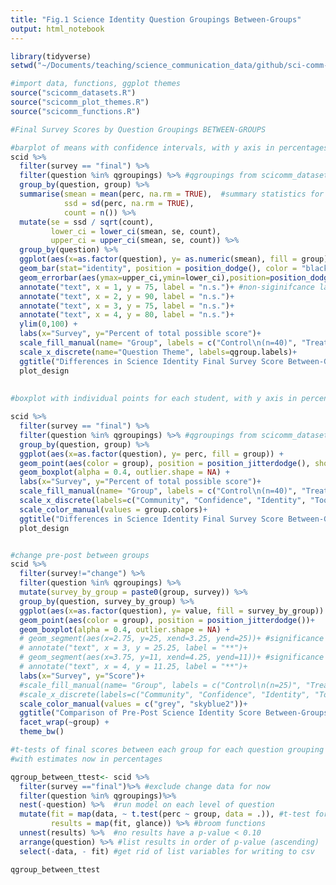 ```yaml
---
title: "Fig.1 Science Identity Question Groupings Between-Groups"
output: html_notebook
---
```

```r
library(tidyverse)
setwd("~/Documents/teaching/science_communication_data/github/sci-comm-data-analysis/") #set working directory

#import data, functions, ggplot themes
source("scicomm_datasets.R")
source("scicomm_plot_themes.R")
source("scicomm_functions.R") 
```
```r
#Final Survey Scores by Question Groupings BETWEEN-GROUPS 

#barplot of means with confidence intervals, with y axis in percentages 
scid %>%
  filter(survey == "final") %>%
  filter(question %in% qgroupings) %>% #qgroupings from scicomm_datasets.R 
  group_by(question, group) %>% 
  summarise(smean = mean(perc, na.rm = TRUE),  #summary statistics for each Q
            ssd = sd(perc, na.rm = TRUE),
            count = n()) %>%
  mutate(se = ssd / sqrt(count),
         lower_ci = lower_ci(smean, se, count),
         upper_ci = upper_ci(smean, se, count)) %>%
  group_by(question) %>%
  ggplot(aes(x=as.factor(question), y= as.numeric(smean), fill = group)) + 
  geom_bar(stat="identity", position = position_dodge(), color = "black")+ 
  geom_errorbar(aes(ymax=upper_ci,ymin=lower_ci),position=position_dodge(0.9), width=0.7)+
  annotate("text", x = 1, y = 75, label = "n.s.")+ #non-siginifcance labels 
  annotate("text", x = 2, y = 90, label = "n.s.")+
  annotate("text", x = 3, y = 75, label = "n.s.")+
  annotate("text", x = 4, y = 80, label = "n.s.")+
  ylim(0,100) + 
  labs(x="Survey", y="Percent of total possible score")+
  scale_fill_manual(name= "Group", labels = c("Control\n(n=40)", "Treatment\n(n=37)"), values = group.colors)+ 
  scale_x_discrete(name="Question Theme", labels=qgroup.labels)+
  ggtitle("Differences in Science Identity Final Survey Score Between-Groups")+
  plot_design
    
  
#boxplot with individual points for each student, with y axis in percentages 

scid %>%
  filter(survey == "final") %>%
  filter(question %in% qgroupings) %>% #qgroupings from scicomm_datasets.R 
  group_by(question, group) %>%
  ggplot(aes(x=as.factor(question), y= perc, fill = group)) + 
  geom_point(aes(color = group), position = position_jitterdodge(), show.legend = F)+ 
  geom_boxplot(alpha = 0.4, outlier.shape = NA) +
  labs(x="Survey", y="Percent of total possible score")+
  scale_fill_manual(name= "Group", labels = c("Control\n(n=40)", "Treatment\n(n=37)"), values = c(c("grey", "skyblue2")))+ 
  scale_x_discrete(labels=c("Community", "Confidence", "Identity", "Tools & Abilities"))+
  scale_color_manual(values = group.colors)+
  ggtitle("Differences in Science Identity Final Survey Score Between-Groups")+
  plot_design


#change pre-post between groups
scid %>% 
  filter(survey!="change") %>% 
  filter(question %in% qgroupings) %>%
  mutate(survey_by_group = paste0(group, survey)) %>%
  group_by(question, survey_by_group) %>% 
  ggplot(aes(x=as.factor(question), y= value, fill = survey_by_group)) + 
  geom_point(aes(color = group), position = position_jitterdodge())+ 
  geom_boxplot(alpha = 0.4, outlier.shape = NA) + 
  # geom_segment(aes(x=2.75, y=25, xend=3.25, yend=25))+ #significance bar for community
  # annotate("text", x = 3, y = 25.25, label = "**")+
  # geom_segment(aes(x=3.75, y=11, xend=4.25, yend=11))+ #significance bar for tools
  # annotate("text", x = 4, y = 11.25, label = "**")+
  labs(x="Survey", y="Score")+
  #scale_fill_manual(name= "Group", labels = c("Control\n(n=25)", "Treatment\n(n=22)"), values = c(c("grey", "grey2", "skyblue2", "skyblue3")))+ 
  #scale_x_discrete(labels=c("Community", "Confidence", "Identity", "Tools & Abilities"))+
  scale_color_manual(values = c("grey", "skyblue2"))+
  ggtitle("Comparison of Pre-Post Science Identity Score Between-Groups")+
  facet_wrap(~group) + 
  theme_bw()

```
```r
#t-tests of final scores between each group for each question grouping 
#with estimates now in percentages

qgroup_between_ttest<- scid %>% 
  filter(survey =="final")%>% #exclude change data for now 
  filter(question %in% qgroupings)%>%
  nest(-question) %>%  #run model on each level of question
  mutate(fit = map(data, ~ t.test(perc ~ group, data = .)), #t-test formula 
         results = map(fit, glance)) %>% #broom functions
  unnest(results) %>%  #no results have a p-value < 0.10
  arrange(question) %>% #list results in order of p-value (ascending)
  select(-data, - fit) #get rid of list variables for writing to csv 

qgroup_between_ttest 
```



